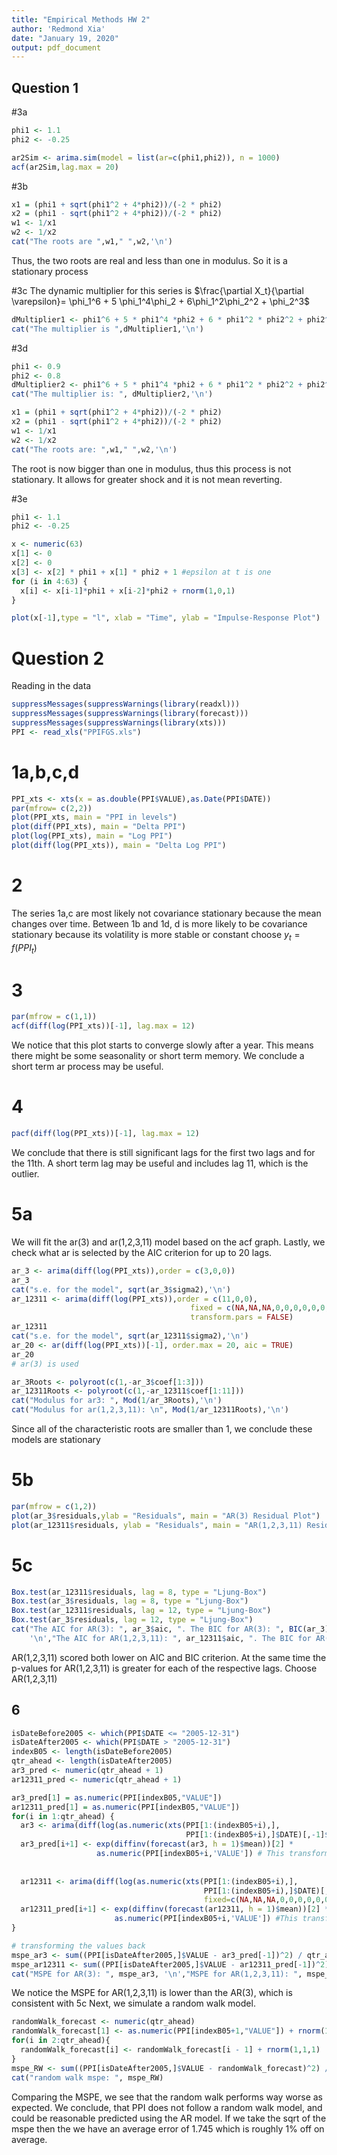 ---
title: "Empirical Methods HW 2"
author: 'Redmond Xia'
date: "January 19, 2020"
output: pdf_document
---

## Question 1
#3a
```{r set up}
phi1 <- 1.1
phi2 <- -0.25

ar2Sim <- arima.sim(model = list(ar=c(phi1,phi2)), n = 1000)
acf(ar2Sim,lag.max = 20)
```
#3b
```{r }
x1 = (phi1 + sqrt(phi1^2 + 4*phi2))/(-2 * phi2)
x2 = (phi1 - sqrt(phi1^2 + 4*phi2))/(-2 * phi2)
w1 <- 1/x1
w2 <- 1/x2
cat("The roots are ",w1," ",w2,'\n')
```
Thus, the two roots are real and less than one in modulus. So it is a stationary process

#3c
The dynamic multiplier for this series is
$\frac{\partial X_t}{\partial \varepsilon}= \phi_1^6 + 5 \phi_1^4\phi_2 + 6\phi_1^2\phi_2^2 + \phi_2^3$
```{r }
dMultiplier1 <- phi1^6 + 5 * phi1^4 *phi2 + 6 * phi1^2 * phi2^2 + phi2^3
cat("The multiplier is ",dMultiplier1,'\n')
```

#3d
```{r }
phi1 <- 0.9
phi2 <- 0.8
dMultiplier2 <- phi1^6 + 5 * phi1^4 *phi2 + 6 * phi1^2 * phi2^2 + phi2^3
cat("The multiplier is: ", dMultiplier2,'\n')

x1 = (phi1 + sqrt(phi1^2 + 4*phi2))/(-2 * phi2)
x2 = (phi1 - sqrt(phi1^2 + 4*phi2))/(-2 * phi2)
w1 <- 1/x1
w2 <- 1/x2
cat("The roots are: ",w1," ",w2,'\n')
```
The root is now bigger than one in modulus, thus this process is not stationary. It allows for greater shock and it is not mean reverting.

#3e
```{r }
phi1 <- 1.1
phi2 <- -0.25

x <- numeric(63)
x[1] <- 0
x[2] <- 0
x[3] <- x[2] * phi1 + x[1] * phi2 + 1 #epsilon at t is one
for (i in 4:63) {
  x[i] <- x[i-1]*phi1 + x[i-2]*phi2 + rnorm(1,0,1)
}

plot(x[-1],type = "l", xlab = "Time", ylab = "Impulse-Response Plot")
```

# Question 2
Reading in the data
```{r }
suppressMessages(suppressWarnings(library(readxl)))
suppressMessages(suppressWarnings(library(forecast)))
suppressMessages(suppressWarnings(library(xts)))
PPI <- read_xls("PPIFGS.xls")
```
# 1a,b,c,d
```{r }
PPI_xts <- xts(x = as.double(PPI$VALUE),as.Date(PPI$DATE))
par(mfrow= c(2,2))
plot(PPI_xts, main = "PPI in levels")
plot(diff(PPI_xts), main = "Delta PPI")
plot(log(PPI_xts), main = "Log PPI")
plot(diff(log(PPI_xts)), main = "Delta Log PPI")
```

# 2
The series 1a,c are most likely not covariance stationary because the mean changes over time.
Between 1b and 1d, d is more likely to be covariance stationary because its volatility is more stable or constant
choose $y_t = f(PPI_t)$

# 3
```{r }
par(mfrow = c(1,1))
acf(diff(log(PPI_xts))[-1], lag.max = 12)
```
We notice that this plot starts to converge slowly after a year. This means there might be some seasonality or short term memory. We conclude a short term ar process may be useful.

# 4
```{r }
pacf(diff(log(PPI_xts))[-1], lag.max = 12)
```
We conclude that there is still significant lags for the first two lags and for the 11th. A short term lag may be useful and includes lag 11, which is the outlier.

# 5a
We will fit the ar(3) and ar(1,2,3,11) model based on the acf graph. Lastly, we check what ar is selected by the AIC criterion for up to 20 lags.
```{r }
ar_3 <- arima(diff(log(PPI_xts)),order = c(3,0,0))
ar_3
cat("s.e. for the model", sqrt(ar_3$sigma2),'\n')
ar_12311 <- arima(diff(log(PPI_xts)),order = c(11,0,0),
                                        fixed = c(NA,NA,NA,0,0,0,0,0,0,0,NA,NA),
                                        transform.pars = FALSE)
ar_12311
cat("s.e. for the model", sqrt(ar_12311$sigma2),'\n')
ar_20 <- ar(diff(log(PPI_xts))[-1], order.max = 20, aic = TRUE)
ar_20
# ar(3) is used

ar_3Roots <- polyroot(c(1,-ar_3$coef[1:3]))
ar_12311Roots <- polyroot(c(1,-ar_12311$coef[1:11]))
cat("Modulus for ar3: ", Mod(1/ar_3Roots),'\n')
cat("Modulus for ar(1,2,3,11): \n", Mod(1/ar_12311Roots),'\n')
```
Since all of the characteristic roots are smaller than 1, we conclude these models are stationary

# 5b
```{r }
par(mfrow = c(1,2))
plot(ar_3$residuals,ylab = "Residuals", main = "AR(3) Residual Plot")
plot(ar_12311$residuals, ylab = "Residuals", main = "AR(1,2,3,11) Residual Plot")
```

# 5c
```{r }
Box.test(ar_12311$residuals, lag = 8, type = "Ljung-Box")
Box.test(ar_3$residuals, lag = 8, type = "Ljung-Box")
Box.test(ar_12311$residuals, lag = 12, type = "Ljung-Box")
Box.test(ar_3$residuals, lag = 12, type = "Ljung-Box")
cat("The AIC for AR(3): ", ar_3$aic, ". The BIC for AR(3): ", BIC(ar_3),
    '\n',"The AIC for AR(1,2,3,11): ", ar_12311$aic, ". The BIC for AR(1,2,3,11): ", BIC(ar_12311),'\n')
```
AR(1,2,3,11) scored both lower on AIC and BIC criterion. At the same time the p-values for AR(1,2,3,11) is greater for each of the respective lags. Choose AR(1,2,3,11)

## 6
```{r }
isDateBefore2005 <- which(PPI$DATE <= "2005-12-31")
isDateAfter2005 <- which(PPI$DATE > "2005-12-31")
indexB05 <- length(isDateBefore2005)
qtr_ahead <- length(isDateAfter2005)
ar3_pred <- numeric(qtr_ahead + 1)
ar12311_pred <- numeric(qtr_ahead + 1)

ar3_pred[1] = as.numeric(PPI[indexB05,"VALUE"])
ar12311_pred[1] = as.numeric(PPI[indexB05,"VALUE"])
for(i in 1:qtr_ahead) {
  ar3 <- arima(diff(log(as.numeric(xts(PPI[1:(indexB05+i),],
                                       PPI[1:(indexB05+i),]$DATE)[,-1]$VALUE))), order = c(3,0,0))
  ar3_pred[i+1] <- exp(diffinv(forecast(ar3, h = 1)$mean))[2] * 
                   as.numeric(PPI[indexB05+i,'VALUE']) # This transforms the value back
  
  
  ar12311 <- arima(diff(log(as.numeric(xts(PPI[1:(indexB05+i),],
                                           PPI[1:(indexB05+i),]$DATE)[,-1]$VALUE))), order=c(11,0,0),
                                           fixed=c(NA,NA,NA,0,0,0,0,0,0,0,NA,NA), transform.pars = FALSE)
  ar12311_pred[i+1] <- exp(diffinv(forecast(ar12311, h = 1)$mean))[2] * 
                       as.numeric(PPI[indexB05+i,'VALUE']) #This transform the values back
}

# transforming the values back
mspe_ar3 <- sum((PPI[isDateAfter2005,]$VALUE - ar3_pred[-1])^2) / qtr_ahead
mspe_ar12311 <- sum((PPI[isDateAfter2005,]$VALUE - ar12311_pred[-1])^2) / qtr_ahead
cat("MSPE for AR(3): ", mspe_ar3, '\n',"MSPE for AR(1,2,3,11): ", mspe_ar12311)
```
We notice the MSPE for AR(1,2,3,11) is lower than the AR(3), which is consistent with 5c
Next, we simulate a random walk model.
```{r }
randomWalk_forecast <- numeric(qtr_ahead)
randomWalk_forecast[1] <- as.numeric(PPI[indexB05+1,"VALUE"]) + rnorm(1,1,1)
for(i in 2:qtr_ahead){
  randomWalk_forecast[i] <- randomWalk_forecast[i - 1] + rnorm(1,1,1)
}
mspe_RW <- sum((PPI[isDateAfter2005,]$VALUE - randomWalk_forecast)^2) / qtr_ahead
cat("random walk mspe: ", mspe_RW)
```
Comparing the MSPE, we see that the random walk performs way worse as expected. We conclude, that PPI does not follow a random walk model, and could be reasonable predicted using the AR model. If we take the sqrt of the mspe then the we have an average error of 1.745 which is roughly 1% off on average.

